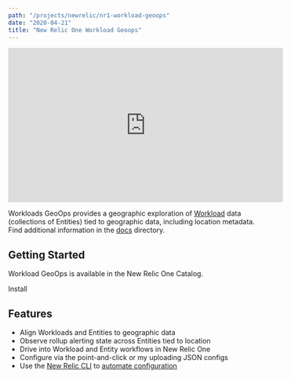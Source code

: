 ```yaml
---
path: "/projects/newrelic/nr1-workload-geoops"
date: "2020-04-21"
title: "New Relic One Workload Geoops"
---
```


<!-- Imports must occur at the top of the file -->

<iframe width="560" height="315" src="https://www.youtube.com/embed/fh0C553kA3c" frameborder="0" allow="accelerometer; autoplay; encrypted-media; gyroscope; picture-in-picture" allowfullscreen></iframe>

Workloads GeoOps provides a geographic exploration of [Workload](https://docs.newrelic.com/docs/new-relic-one/use-new-relic-one/core-concepts/new-relic-one-workloads-isolate-resolve-incidents-faster) data (collections of Entities) tied to geographic data, including location metadata. Find additional information in the [docs](https://github.com/newrelic/nr1-workload-geoops/blob/master/docs/documentation.md) directory.

## Getting Started

Workload GeoOps is available in the New Relic One Catalog.

<Link to="https://one.newrelic.com/launcher/nr1-catalog.launcher">Install</Link>

## Features

- Align Workloads and Entities to geographic data
- Observe rollup alerting state across Entities tied to location
- Drive into Workload and Entity workflows in New Relic One
- Configure via the point-and-click or my uploading JSON configs
- Use the [New Relic CLI](/projects/newrelic/newrelic-cli) to [automate configuration](https://github.com/newrelic/nr1-workload-geoops/blob/master/docs/AUTOMATION.md)